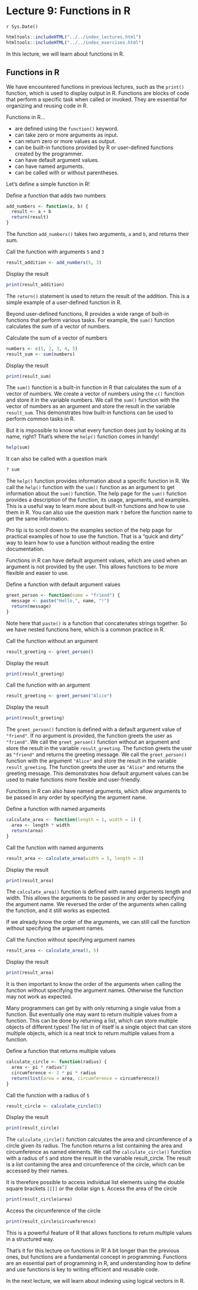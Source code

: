 # Lecture 9: Functions in R
`r Sys.Date()`

```r
htmltools::includeHTML("../../index_lectures.html")
htmltools::includeHTML("../../index_exercises.html")
```


In this lecture, we will learn about functions in R.

## Functions in R

We have encountered functions in previous lectures, such as the `print()`
function, which is used to display output in R. Functions are blocks of code
that perform a specific task when called or invoked. They are essential for
organizing and reusing code in R.

Functions in R...

- are defined using the `function()` keyword.
- can take zero or more arguments as input.
- can return zero or more values as output.
- can be built-in functions provided by R or user-defined functions created
  by the programmer.
- can have default argument values.
- can have named arguments.
- can be called with or without parentheses.

Let's define a simple function in R!

Define a function that adds two numbers

```r
add_numbers <- function(a, b) {
  result <- a + b
  return(result)
}
```

The function `add_numbers()` takes two arguments, `a` and `b`, and returns
their sum.

Call the function with arguments `5` and `3`

```r
result_addition <- add_numbers(5, 3)
```

Display the result

```r
print(result_addition)
```

The `return()` statement is used to return the result of the addition. This
is a simple example of a user-defined function in R.

Beyond user-defined functions, R provides a wide range of built-in functions
that perform various tasks. For example, the `sum()` function calculates the
sum of a vector of numbers.

Calculate the sum of a vector of numbers

```r
numbers <- c(1, 2, 3, 4, 5)
result_sum <- sum(numbers)
```

Display the result

```r
print(result_sum)
```

The `sum()` function is a built-in function in R that calculates the sum of a
vector of numbers. We create a vector of numbers using the `c()` function and
store it in the variable numbers. We call the `sum()` function with the
vector of numbers as an argument and store the result in the variable
`result_sum`. This demonstrates how built-in functions can be used to perform
common tasks in R.

But it is impossible to know what every function does just by looking at its
name, right? That's where the `help()` function comes in handy!

```r
help(sum)
```

It can also be called with a question mark

```r
? sum
```

The `help()` function provides information about a specific function in R. We
call the `help()` function with the `sum()` function as an argument to get
information about the `sum()` function. The help page for the `sum()`
function provides a description of the function, its usage, arguments, and
examples. This is a useful way to learn more about built-in functions and how
to use them in R. You can also use the question mark `?` before the function
name to get the same information.

Pro tip is to scroll down to the examples section of the help page for
practical examples of how to use the function. That is a "quick and dirty"
way to learn how to use a function without reading the entire documentation.

Functions in R can have default argument values, which are used when an
argument is not provided by the user. This allows functions to be more
flexible and easier to use.

Define a function with default argument values

```r
greet_person <- function(name = "friend") {
  message <- paste("Hello,", name, "!")
  return(message)
}
```

Note here that `paste()` is a function that concatenates strings together. So
we have nested functions here, which is a common practice in R.

Call the function without an argument

```r
result_greeting <- greet_person()
```

Display the result

```r
print(result_greeting)
```

Call the function with an argument

```r
result_greeting <- greet_person("Alice")
```

Display the result

```r
print(result_greeting)
```

The `greet_person()` function is defined with a default argument value of
`"friend"`. If no argument is provided, the function greets the user as
`"friend"`. We call the `greet_person()` function without an argument and
store the result in the variable `result_greeting`. The function greets the
user as `"friend"` and returns the greeting message. We call the
`greet_person()` function with the argument `"Alice"` and store the result in
the variable `result_greeting`. The function greets the user as `"Alice"` and
returns the greeting message. This demonstrates how default argument values
can be used to make functions more flexible and user-friendly.

Functions in R can also have named arguments, which allow arguments to be
passed in any order by specifying the argument name.

Define a function with named arguments

```r
calculate_area <- function(length = 1, width = 1) {
  area <- length * width
  return(area)
}
```

Call the function with named arguments

```r
result_area <- calculate_area(width = 5, length = 3)
```

Display the result

```r
print(result_area)
```

The `calculate_area()` function is defined with named arguments length and
width. This allows the arguments to be passed in any order by specifying the
argument name. We reversed the order of the arguments when calling the
function, and it still works as expected.

If we already know the order of the arguments, we can still call the function
without specifying the argument names.

Call the function without specifying argument names

```r
result_area <- calculate_area(3, 5)
```

Display the result

```r
print(result_area)
```

It is then important to know the order of the arguments when calling the
function without specifying the argument names. Otherwise the function may
not work as expected.

Many programmers can get by with only returning a single value from a
function. But eventually one may want to return multiple values from a
function. This can be done by returning a list, which can store multiple
objects of different types! The list in of itself is a single object that can
store multiple objects, which is a neat trick to return multiple values from
a function.

Define a function that returns multiple values

```r
calculate_circle <- function(radius) {
  area <- pi * radius^2
  circumference <- 2 * pi * radius
  return(list(area = area, circumference = circumference))
}
```

Call the function with a radius of `5`

```r
result_circle <- calculate_circle(5)
```

Display the result

```r
print(result_circle)
```

The `calculate_circle()` function calculates the area and circumference of a
circle given its radius. The function returns a list containing the area and
circumference as named elements. We call the `calculate_circle()` function
with a radius of `5` and store the result in the variable result_circle. The
result is a list containing the area and circumference of the circle, which
can be accessed by their names.

It is therefore possible to access individual list elements using the double
square brackets `[[]]` or the dollar sign `$`.
Access the area of the circle

```r
print(result_circle$area)
```

Access the circumference of the circle

```r
print(result_circle$circumference)
```

This is a powerful feature of R that allows functions to return multiple
values in a structured way.

That's it for this lecture on functions in R! A bit longer than the previous
ones, but functions are a fundamental concept in programming. Functions are
an essential part of programming in R, and understanding how to define and
use functions is key to writing efficient and reusable code.

In the next lecture, we will learn about indexing using logical vectors in R.
